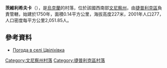 {{coord|48|45|39|N|29|40|47|E|scale:30000|display=title}}

'''茨維利希夫卡'''（{{lang-uk|Цвіліхівка}}），是[[烏克蘭|烏克蘭]]的村落，位於該國西南部[[文尼察州|文尼察州]]，由[[捷普利克區|捷普利克區]]負責管轄，始建於1750年，面積0.14平方公里，海拔高度227米，2001年人口277，人口密度每平方公里2,051.85人。

==參考資料==
* [http://weather.in.ua/ua/vinnickaja/27652 Погода в селі Цвіліхівка] {{Wayback|url=http://weather.in.ua/ua/vinnickaja/27652 |date=20181010213549 }}

[[Category:文尼察州村落|Category:文尼察州村落]]
[[Category:捷普利克區村落|Category:捷普利克區村落]]


{{Vinnytsia-geo-stub}}